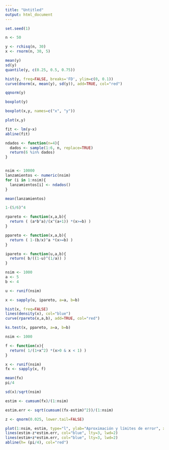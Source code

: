 ```yaml
---
title: "Untitled"
output: html_document
---
```


```r
set.seed(1)

n <- 50

y <- rchisq(n, 30)
x <- rnorm(n, 30, 5)

mean(y)
sd(y)
quantile(y, c(0.25, 0.5, 0.75))

hist(y, freq=FALSE, breaks='FD', ylim=c(0, 0.1))
curve(dnorm(x, mean(y), sd(y)), add=TRUE, col="red")

qqnorm(y)

boxplot(y)

boxplot(x,y, names=c("x", "y"))

plot(x,y)

fit <- lm(y~x)
abline(fit)
```
```r
ndados <- function(n=4){
  dados <- sample(1:6, n, replace=TRUE)
  return(6 %in% dados)
}


nsim <- 10000
lanzamientos <- numeric(nsim)
for (i in 1:nsim){
  lanzamientos[i] <- ndados() 
}

mean(lanzamientos)

1-(5/6)^4
```
```r
rpareto <- function(x,a,b){
  return ( (a*b^a)/(x^(a+1)) *(x>=b) )
}

ppareto <- function(x,a,b){
  return ( 1-(b/x)^a *(x>=b) )
}

ipareto <- function(u,a,b){
  return( b/((1-u)^(1/a)) )
}

nsim <- 1000
a <- 5
b <- 4

u <- runif(nsim)

x <- sapply(u, ipareto, a=a, b=b)

hist(x, freq=FALSE)
lines(density(x), col="blue")
curve(rpareto(x,a,b), add=TRUE, col="red")

ks.test(x, ppareto, a=a, b=b)

```

```r
nsim <- 1000

f <- function(x){
  return( 1/(1+x^2) *(x>0 & x < 1) )
}

x <- runif(nsim)
fx <- sapply(x, f)

mean(fx)
pi/4

sd(x)/sqrt(nsim)

estim <- cumsum(fx)/(1:nsim)

estim.err <- sqrt(cumsum((fx-estim)^2))/(1:nsim)

z <- qnorm(0.025, lower.tail=FALSE)

plot(1:nsim, estim, type="l", ylab="Aproximación y límites de error", xlab="Número de simulaciones")
lines(estim-z*estim.err, col="blue", lty=3, lwd=2)
lines(estim+z*estim.err, col="blue", lty=3, lwd=2)
abline(h= (pi/4), col="red")
```

